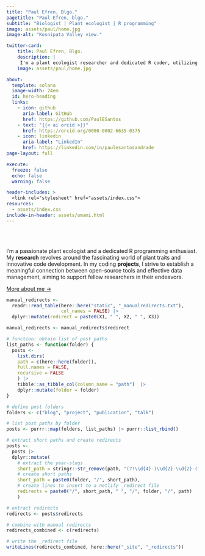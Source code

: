 ```yaml
---
title: "Paul Efren, Blgo."
pagetitle: "Paul Efren, blgo."
subtitle: "Biologist | Plant ecologist | R programming"
image: assets/paul/home.jpg
image-alt: "Kosnipata Valley view."

twitter-card:
    title: Paul Efren, Blgo.
    description: |
     I'm a plant ecologist researcher and dedicated R coder, utilizing programming and data science to support and advance biodiversity research.
    image: assets/paul/home.jpg

about:
  template: solana
  image-width: 24em
  id: hero-heading
  links:
    - icon: github
      aria-label: GitHub
      href: https://github.com/PaulESantos
    - text: "{{< ai orcid >}}"
      href: https://orcid.org/0000-0002-6635-0375
    - icon: linkedin
      aria-label: "LinkedIn"
      href: https://linkedin.com/in/paulesantosandrade
page-layout: full

execute: 
  freeze: false
  echo: false
  warning: false

header-includes: >
  <link rel="stylesheet" href="assets/index.css">
resources:
  - assets/index.css
include-in-header: assets/umami.html
---
```


<br><br>


::: {#hero-heading}

I'm a passionate plant ecologist and a dedicated R programming enthusiast.<br>My **research** revolves around the fascinating world of plant traits and innovative code development. In my coding **projects**, I strive to establish a meaningful connection between open-source tools and effective data management, aiming to support fellow researchers in their endeavors.

[More about me &rarr;](/about){.about-links .subtitle}

:::
<!-- hero-heading -->

```r

manual_redirects <-
  readr::read_table(here::here("static", "_manualredirects.txt"),
                    col_names = FALSE) |> 
  dplyr::mutate(redirect = paste0(X1, " ", X2, " ", X3))

manual_redirects <- manual_redirects$redirect
```

```r

# function: obtain list of post paths
list_paths <- function(folder) {
  posts <-
    list.dirs(
    path = c(here::here(folder)),
    full.names = FALSE,
    recursive = FALSE
    ) |> 
    tibble::as_tibble_col(column_name = "path")  |>
    dplyr::mutate(folder = folder)
}

# define post folders
folders <- c("blog", "project", "publication", "talk")

# list post paths by folder
posts <- purrr::map(folders, list_paths) |> purrr::list_rbind()

# extract short paths and create redirects
posts <- 
  posts |> 
  dplyr::mutate(
    # extract the year-slugs
    short_path = stringr::str_remove(path, "(?!\\d{4}-)\\d{2}-\\d{2}-(?!\\d)"),
    # create short paths
    short_path = paste0(folder, "/", short_path),
    # create lines to insert to a netlify _redirect file
    redirects = paste0("/", short_path, " ", "/", folder, "/", path)
    )

# extract redirects
redirects <- posts$redirects

# combine with manual redirects
redirects_combined <- c(redirects)

# write the _redirect file
writeLines(redirects_combined, here::here("_site", "_redirects"))
```
